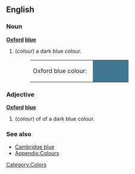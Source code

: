 ==English==

===Noun===
'''[[Oxford]] [[blue]]'''

#(''colour'') a dark blue colour.
#:<table><tr><td>Oxford blue colour: &nbsp;</td><td bgcolor="#407892" width="80">&nbsp; </td></tr></table>

===Adjective===
'''[[Oxford]] [[blue]]'''
#(''colour'') of of a dark blue colour.

===See also===
*[[Cambridge blue]]
*[[Wiktionary_Appendix:Colours|Appendix:Colours]]

[[Category:Colors]]